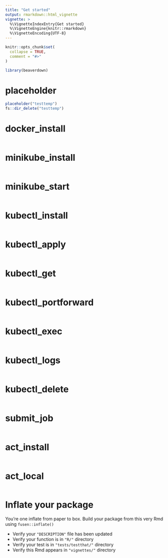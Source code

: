```yaml
---
title: "Get started"
output: rmarkdown::html_vignette
vignette: >
  %\VignetteIndexEntry{Get started}
  %\VignetteEngine{knitr::rmarkdown}
  %\VignetteEncoding{UTF-8}
---
```


```r
knitr::opts_chunk$set(
  collapse = TRUE,
  comment = "#>"
)
```

```r
library(beaverdown)
```

<!-- WARNING - This vignette is generated by {fusen} from dev/flat_dev.Rmd: do not edit by hand -->


<!-- Run this 'development' chunk -->
<!-- Store every call to library() that you need to explore your functions -->

<!--
 You need to run the 'description' chunk in the '0-dev_history.Rmd' file before continuing your code there.

If it is the first time you use {fusen}, after 'description', you can directly run the last chunk of the present file with inflate() inside.
--> 

# placeholder
    
  
```r
placeholder("testtemp")
fs::dir_delete("testtemp")
```

  
  
# docker_install
    
  
```r

```

  
  
# minikube_install
    
  
```r

```

  
  
# minikube_start
    
  
```r

```

  
  
# kubectl_install
    
  
```r

```

  
  
# kubectl_apply
    
  
```r

```

  
  
# kubectl_get
    
  
```r

```

  
  
# kubectl_portforward
    
  
```r

```

  
  
# kubectl_exec
    
  
```r

```

  
  
# kubectl_logs
    
  
```r

```

  
  
# kubectl_delete
    
  
```r

```

  
  
# submit_job
    
  
```r

```

  
  
# act_install
    
  
```r

```

  
  

# act_local
    
  
```r

```

  
  
<!--
# There can be development actions

Create a chunk with 'development' actions

- The chunk needs to be named `development` or `dev`
- It contains functions that are used for package development only
- Note that you may want to store most of these functions in the 0-dev_history.Rmd file

These are only included in the present flat template file, their content will not be part of the package anywhere else.
-->


# Inflate your package

You're one inflate from paper to box.
Build your package from this very Rmd using `fusen::inflate()`

- Verify your `"DESCRIPTION"` file has been updated
- Verify your function is in `"R/"` directory
- Verify your test is in `"tests/testthat/"` directory
- Verify this Rmd appears in `"vignettes/"` directory
